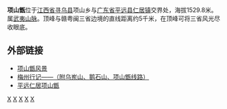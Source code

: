 '''项山甑'''位于[[江西省|江西省]][[寻乌县|寻乌县]]项山乡与[[广东省|广东省]][[平远县|平远县]][[仁居镇|仁居镇]]交界处，海拔1529.8米。属[[武夷山脉|武夷山脉]]。顶峰与赣粤闽三省边境的直线距离约5千米，在顶峰可将三省风光尽收眼底。

==外部链接==
* [http://www.xunwu.gov.cn/Article/ArticleShow.asp?ArticleID=289 项山甑风景]{{dead link|date=2018年5月 |bot=InternetArchiveBot |fix-attempted=yes }}
* [http://www.doyouhike.net/forum/178961,2868529,1,0.html 梅州行记——（附乌岽山、鹅石山、项山甑线路）]
* [http://lhm.pynet.net/Article/ShowArticle.asp?ArticleID=369 平远仁居项山甑]{{dead link|date=2018年5月 |bot=InternetArchiveBot |fix-attempted=yes }}

[[Category:江西山峰|X]]
[[Category:广东山峰|X]]
[[Category:武夷山脉|X]]
[[Category:寻乌县|X]]
[[Category:平远县|X]]